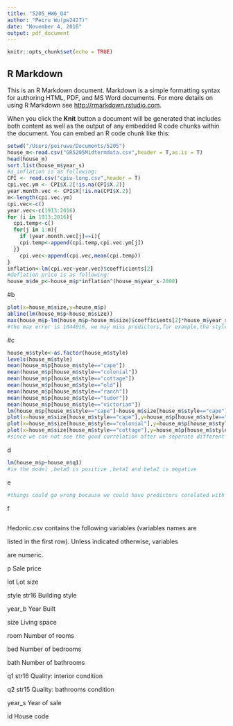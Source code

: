 ```yaml
---
title: "5205_HW6_Q4"
author: "Peiru Wu(pw2427)"
date: "November 4, 2016"
output: pdf_document
---
```


```r
knitr::opts_chunk$set(echo = TRUE)
```

## R Markdown

This is an R Markdown document. Markdown is a simple formatting syntax for authoring HTML, PDF, and MS Word documents. For more details on using R Markdown see <http://rmarkdown.rstudio.com>.

When you click the **Knit** button a document will be generated that includes both content as well as the output of any embedded R code chunks within the document. You can embed an R code chunk like this:

```r
setwd("/Users/peiruwu/Documents/5205")
house_m<-read.csv("GR5205Midtermdata.csv",header = T,as.is = T)
head(house_m)
sort.list(house_m$year_s)
#a_inflation is as following:
CPI <- read.csv("cpiu-long.csv",header = T)
cpi.vec.ym <- CPI$X.2[!is.na(CPI$X.2)]
year.month.vec <- CPI$X[!is.na(CPI$X.2)]
m<-length(cpi.vec.ym)
cpi.vec<-c()
year.vec<-c(1913:2016)
for (i in 1913:2016){
  cpi.temp<-c()
  for(j in 1:m){
    if (year.month.vec[j]==i){
    cpi.temp<-append(cpi.temp,cpi.vec.ym[j])
  }}
    cpi.vec<-append(cpi.vec,mean(cpi.temp))
}
inflation<-lm(cpi.vec~year.vec)$coefficients[2]
#deflation price is as following:
house_m$de_p<-house_m$p*inflation^(house_m$year_s-2000)
```
#b
```r

plot(x=house_m$size,y=house_m$p)
abline(lm(house_m$p~house_m$size))
max(house_m$p-lm(house_m$p~house_m$size)$coefficients[2]*house_m$year_s-lm(house_m$p~house_m$size)$coefficients[1])
#the max error is 1044016, we may miss predictors,for example,the style
```
#c
```r
house_m$style<-as.factor(house_m$style)
levels(house_m$style)
mean(house_m$p[house_m$style=="cape"])
mean(house_m$p[house_m$style=="colonial"])
mean(house_m$p[house_m$style=="cottage"])
mean(house_m$p[house_m$style=="old"])
mean(house_m$p[house_m$style=="ranch"])
mean(house_m$p[house_m$style=="tudor"])
mean(house_m$p[house_m$style=="victorian"])
lm(house_m$p[house_m$style=="cape"]~house_m$size[house_m$style=="cape"])
plot(x=house_m$size[house_m$style=="cape"],y=house_m$p[house_m$style=="cape"])
plot(x=house_m$size[house_m$style=="colonial"],y=house_m$p[house_m$style=="colonial"])
plot(x=house_m$size[house_m$style=="cottage"],y=house_m$p[house_m$style=="cottage"])
#since we can not see the good correlation after we seperate different styles,so the conclusion could be better.
```
d
```r
lm(house_m$p~house_m$q1)
#in the model ,beta0 is positive ,beta1 and beta2 is negative
```
e
```r
#things could go wrong because we could have predictors corelated with each other
```
f
```r

```
Hedonic.csv contains the following variables (variables names are

listed in the first row).  Unless indicated otherwise, variables

are numeric.



p                  Sale price

lot                Lot size

style     str16    Building style

year_b             Year Built

size               Living space

room               Number of rooms

bed                Number of bedrooms

bath               Number of bathrooms

q1        str16    Quality: interior condition

q2        str15    Quality: bathrooms condition

year_s             Year of sale

id                 House code
